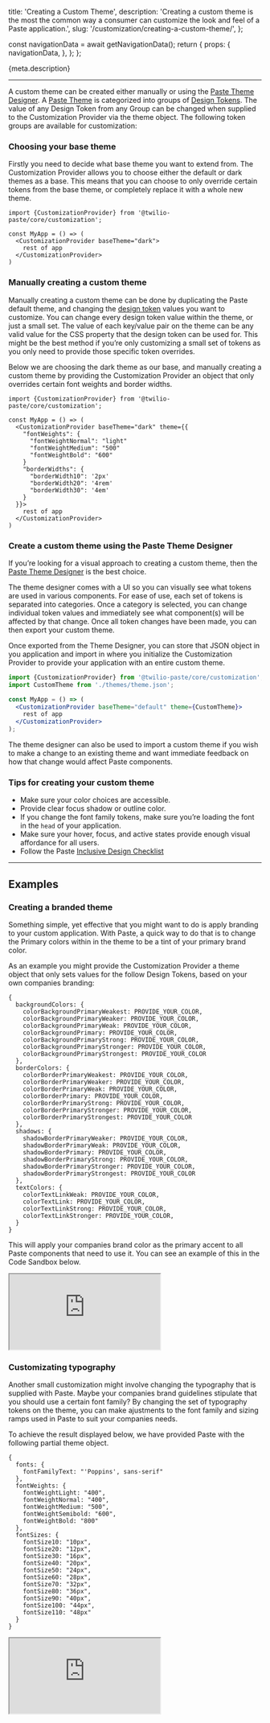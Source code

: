  title: 'Creating a Custom Theme',
  description:
    'Creating a custom theme is the most the common way a consumer can customize the look and feel of a Paste application.',
  slug: '/customization/creating-a-custom-theme/',
};



  const navigationData = await getNavigationData();
  return {
    props: {
      navigationData,
    },
  };
};

<GenericHeader name={meta.title} categoryRoute={SidebarCategoryRoutes.CUSTOMIZATION} />

<P variant="lead">{meta.description}</P>

---

<contentwrapper>

<PageAside data={mdxHeadings} />

<content>

A custom theme can be created either manually or using the [Paste Theme Designer](https://remix.twilio.design). A [Paste Theme](/theme) is categorized into groups of [Design Tokens](/tokens). The value of any Design Token from any Group can be changed when supplied to the Customization Provider via the theme object. The following token groups are available for customization:

<CustomThemeKeyList />

### Choosing your base theme

Firstly you need to decide what base theme you want to extend from. The Customization Provider allows you to choose either the default or dark themes as a base. This means that you can choose to only override certain tokens from the base theme, or completely replace it with a whole new theme.

```
import {CustomizationProvider} from '@twilio-paste/core/customization';

const MyApp = () => (
  <CustomizationProvider baseTheme="dark">
    rest of app
  </CustomizationProvider>
)
```

### Manually creating a custom theme

Manually creating a custom theme can be done by duplicating the Paste default theme, and changing the [design token](/tokens) values you want to customize. You can change every design token value within the theme, or just a small set. The value of each key/value pair on the theme can be any valid value for the CSS property that the design token can be used for. This might be the best method if you&rsquo;re only customizing a small set of tokens as you only need to provide those specific token overrides.

Below we are choosing the dark theme as our base, and manually creating a custom theme by providing the Customization Provider an object that only overrides certain font weights and border widths.

```
import {CustomizationProvider} from '@twilio-paste/core/customization';

const MyApp = () => (
  <CustomizationProvider baseTheme="dark" theme={{
    "fontWeights": {
      "fontWeightNormal": "light"
      "fontWeightMedium": "500"
      "fontWeightBold": "600"
    }
    "borderWidths": {
      "borderWidth10": '2px'
      "borderWidth20": '4rem'
      "borderWidth30": '4em'
    }
  }}>
    rest of app
  </CustomizationProvider>
)
```

### Create a custom theme using the Paste Theme Designer

If you&rsquo;re looking for a visual approach to creating a custom theme, then the [Paste Theme Designer](https://remix.twilio.design) is the best choice.

The theme designer comes with a UI so you can visually see what tokens are used in various components. For ease of use, each set of tokens is separated into categories. Once a category is selected, you can change individual token values and immediately see what component(s) will be affected by that change. Once all token changes have been made, you can then export your custom theme.

Once exported from the Theme Designer, you can store that JSON object in you application and import in where you initialize the Customization Provider to provide your application with an entire custom theme.

```jsx
import {CustomizationProvider} from '@twilio-paste/core/customization';
import CustomTheme from './themes/theme.json';

const MyApp = () => (
  <CustomizationProvider baseTheme="default" theme={CustomTheme}>
    rest of app
  </CustomizationProvider>
);
```

The theme designer can also be used to import a custom theme if you wish to make a change to an existing theme and want immediate feedback on how that change would affect Paste components.

### Tips for creating your custom theme

- Make sure your color choices are accessible.
- Provide clear focus shadow or outline color.
- If you change the font family tokens, make sure you&rsquo;re loading the font in the `head` of your application.
- Make sure your hover, focus, and active states provide enough visual affordance for all users.
- Follow the Paste [Inclusive Design Checklist](/inclusive-design)

<AccessibilityCallout />

---

## Examples

### Creating a branded theme

Something simple, yet effective that you might want to do is apply branding to your custom application. With Paste, a quick way to do that is to change the Primary colors within in the theme to be a tint of your primary brand color.

As an example you might provide the Customization Provider a theme object that only sets values for the follow Design Tokens, based on your own companies branding:

```
{
  backgroundColors: {
    colorBackgroundPrimaryWeakest: PROVIDE_YOUR_COLOR,
    colorBackgroundPrimaryWeaker: PROVIDE_YOUR_COLOR,
    colorBackgroundPrimaryWeak: PROVIDE_YOUR_COLOR,
    colorBackgroundPrimary: PROVIDE_YOUR_COLOR,
    colorBackgroundPrimaryStrong: PROVIDE_YOUR_COLOR,
    colorBackgroundPrimaryStronger: PROVIDE_YOUR_COLOR,
    colorBackgroundPrimaryStrongest: PROVIDE_YOUR_COLOR
  },
  borderColors: {
    colorBorderPrimaryWeakest: PROVIDE_YOUR_COLOR,
    colorBorderPrimaryWeaker: PROVIDE_YOUR_COLOR,
    colorBorderPrimaryWeak: PROVIDE_YOUR_COLOR,
    colorBorderPrimary: PROVIDE_YOUR_COLOR,
    colorBorderPrimaryStrong: PROVIDE_YOUR_COLOR,
    colorBorderPrimaryStronger: PROVIDE_YOUR_COLOR,
    colorBorderPrimaryStrongest: PROVIDE_YOUR_COLOR
  },
  shadows: {
    shadowBorderPrimaryWeaker: PROVIDE_YOUR_COLOR,
    shadowBorderPrimaryWeak: PROVIDE_YOUR_COLOR,
    shadowBorderPrimary: PROVIDE_YOUR_COLOR,
    shadowBorderPrimaryStrong: PROVIDE_YOUR_COLOR,
    shadowBorderPrimaryStronger: PROVIDE_YOUR_COLOR,
    shadowBorderPrimaryStrongest: PROVIDE_YOUR_COLOR
  },
  textColors: {
    colorTextLinkWeak: PROVIDE_YOUR_COLOR,
    colorTextLink: PROVIDE_YOUR_COLOR,
    colorTextLinkStrong: PROVIDE_YOUR_COLOR,
    colorTextLinkStronger: PROVIDE_YOUR_COLOR,
  }
}
```

This will apply your companies brand color as the primary accent to all Paste components that need to use it. You can see an example of this in the Code Sandbox below.

<Box marginBottom="space70">
  <iframe
    src="https://codesandbox.io/embed/custom-branding-uh7cc?fontsize=14&hidenavigation=1&theme=dark&view=preview"
    style={{width: '100%', height: '500px', border: 0, borderRadius: '4px', overflow: 'hidden'}}
    title="Custom Branding"
    allow="accelerometer; ambient-light-sensor; camera; encrypted-media; geolocation; gyroscope; hid; microphone; midi; payment; usb; vr; xr-spatial-tracking"
    sandbox="allow-forms allow-modals allow-popups allow-presentation allow-same-origin allow-scripts"
  ></iframe>
</Box>

### Customizating typography

Another small customization might involve changing the typography that is supplied with Paste. Maybe your companies brand guidelines stipulate that you should use a certain font family? By changing the set of typography tokens on the theme, you can make ajustments to the font family and sizing ramps used in Paste to suit your companies needs.

To achieve the result displayed below, we have provided Paste with the following partial theme object.

```
{
  fonts: {
    fontFamilyText: "'Poppins', sans-serif"
  },
  fontWeights: {
    fontWeightLight: "400",
    fontWeightNormal: "400",
    fontWeightMedium: "500",
    fontWeightSemibold: "600",
    fontWeightBold: "800"
  },
  fontSizes: {
    fontSize10: "10px",
    fontSize20: "12px",
    fontSize30: "16px",
    fontSize40: "20px",
    fontSize50: "24px",
    fontSize60: "28px",
    fontSize70: "32px",
    fontSize80: "36px",
    fontSize90: "40px",
    fontSize100: "44px",
    fontSize110: "48px"
  }
}
```

<FontCallout />

<Box marginBottom="space70">
  <iframe
    src="https://codesandbox.io/embed/custom-typography-ioudh?fontsize=14&hidenavigation=1&theme=dark&view=preview"
    style={{width: '100%', height: '500px', border: 0, borderRadius: '4px', overflow: 'hidden'}}
    title="Custom Typography"
    allow="accelerometer; ambient-light-sensor; camera; encrypted-media; geolocation; gyroscope; hid; microphone; midi; payment; usb; vr; xr-spatial-tracking"
    sandbox="allow-forms allow-modals allow-popups allow-presentation allow-same-origin allow-scripts"
  ></iframe>
</Box>

</content>

</contentwrapper>
